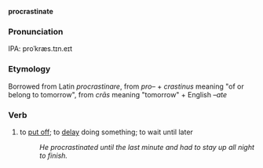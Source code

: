 '''procrastinate'''
===Pronunciation===
IPA: proˈkræs.tɪn.eɪt

===Etymology===
Borrowed from Latin ''procrastinare'', from ''pro–'' + ''crastinus'' meaning "of or belong to tomorrow", from ''crās'' meaning "tomorrow" + English ''–ate''

===Verb===
# to [[put off]]; to [[delay]] doing something; to wait until later
#:''He procrastinated until the last minute and had to stay up all night to finish.''